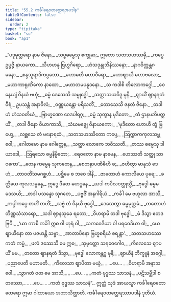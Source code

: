 ```yaml
---
title: "55.2 ကင်္ခါရေဝတတ္ထေရအပဒါန"
tableOfContents: false
sidebar:
  order: 2
type: "tipitaka"
basket: "su"
book: "ap1"
---
```



<DynamicBreadcrumb />

<Division number="34" book="ap1" e="ch" v="20" p="432">

<Paragraph number="7369" type="verses" book="ap1">
_“ပဒုမုတ္တရော နာမ ဇိနော,_  
_သဗ္ဗဓမ္မေသု စက္ခုမာ;_  
ဣတော သတသဟဿမှိ,_  
_ကပ္ပေ ဥပ္ပဇ္ဇိ နာယကော._  

</Paragraph>

</Division>
<Division number="35" book="ap1" e="ch" v="20" p="432">

<Paragraph number="7370" type="verses" book="ap1">
_သီဟဟနု ဗြဟ္မဂိရော,_  
_ဟံသဒုန္ဒုဘိနိဿနော;_  
_နာဂဝိက္ကန္တဂမနော,_  
_စန္ဒသူရာဒိကပ္ပဘော._  

</Paragraph>

</Division>
<Division number="36" book="ap1" e="ch" v="20" p="432">

<Paragraph number="7371" type="verses" book="ap1">
_မဟာမတီ မဟာဝီရော,_  
_မဟာဈာယီ မဟာဗလော;_  
_မဟာကာရုဏိကော နာထော,_  
_မဟာတမပနူဒနော._  

</Paragraph>

</Division>
<Division number="37" book="ap1" e="ch" v="20" p="432">

<Paragraph number="7372" type="verses" book="ap1">
_သ ကဒါစိ တိလောကဂ္ဂေါ,_  
_ဝေနေယျံ ဝိနယံ ဗဟုံ;_  
_ဓမ္မံ ဒေသေသိ သမ္ဗုဒ္ဓေါ,_  
_သတ္တာသယဝိဒူ မုနိ._  

</Paragraph>

</Division>
<Division number="38" book="ap1" e="ch" v="20" p="432">

<Paragraph number="7373" type="verses" book="ap1">
_ဈာယိံ ဈာနရတံ ဝီရံ,_  
ဥပသန္တံ အနာဝိလံ;_  
_ဝဏ္ဏယန္တော ပရိသတိံ,_  
_တောသေသိ ဇနတံ ဇိနော._  

</Paragraph>

</Division>
<Division number="39" book="ap1" e="ch" v="20" p="432">

<Paragraph number="7374" type="verses" book="ap1">
_တဒါဟံ ဟံသဝတိယံ,_  
_ဗြာဟ္မဏော ဝေဒပါရဂူ;_  
_ဓမ္မံ သုတွာန မုဒိတော,_  
_တံ ဌာနမဘိပတ္ထယိံ._  

</Paragraph>

</Division>
<Division number="40" book="ap1" e="ch" v="20" p="432">

<Paragraph number="7375" type="verses" book="ap1">
_တဒါ ဇိနော ဝိယာကာသိ,_  
_သံဃမဇ္ဈေ ဝိနာယကော;_  
_‘မုဒိတော ဟောဟိ တွံ ဗြဟ္မေ,_  
_လစ္ဆသေ တံ မနောရထံ._  

</Paragraph>

</Division>
<Division number="41" book="ap1" e="ch" v="20" p="432">

<Paragraph number="7376" type="verses" book="ap1">
_သတသဟဿိတော ကပ္ပေ,_  
_ဩက္ကာကကုလသမ္ဘဝေါ;_  
_ဂေါတမော နာမ ဂေါတ္တေန,_  
_သတ္ထာ လောကေ ဘဝိဿတိ._  

</Paragraph>

</Division>
<Division number="42" book="ap1" e="ch" v="20" p="432">

<Paragraph number="7377" type="verses" book="ap1">
_တဿ ဓမ္မေသု ဒါယာဒေါ,_  
_ဩရသော ဓမ္မနိမ္မိတော;_  
_ရေဝတော နာမ နာမေန,_  
_ဟေဿတိ သတ္ထု သာဝကော’._  

</Paragraph>

</Division>
<Division number="43" book="ap1" e="ch" v="20" p="432">

<Paragraph number="7378" type="verses" book="ap1">
_တေန ကမ္မေန သုကတေန,_  
_စေတနာပဏိဓီဟိ စ;_  
_ဇဟိတွာ မာနုသံ ဒေဟံ,_  
_တာဝတိံသမဂစ္ဆဟံ._  

</Paragraph>

</Division>
<Division number="44" book="ap1" e="ch" v="20" p="432">

<Paragraph number="7379" type="verses" book="ap1">
_ပစ္ဆိမေ စ ဘဝေ ဒါနိ,_  
_ဇာတောဟံ ကောလိယေ ပုရေ;_  
_ခတ္တိယေ ကုလသမ္ပန္နေ,_  
ဣဒ္ဓေ ဖီတေ မဟဒ္ဓနေ._  

</Paragraph>

</Division>
<Division number="45" book="ap1" e="ch" v="20" p="432">

<Paragraph number="7380" type="verses" book="ap1">
_ယဒါ ကပိလဝတ္ထုသ္မိံ,_  
_ဗုဒ္ဓေါ ဓမ္မမဒေသယိ;_  
_တဒါ ပသန္နော သုဂတေ,_  
_ပဗ္ဗဇိံ အနဂါရိယံ._  

</Paragraph>

</Division>
<Division number="46" book="ap1" e="ch" v="20" p="433">

<Paragraph number="7381" type="verses" book="ap1">
_ကင်္ခါ မေ ဗဟုလာ အာသိ,_  
_ကပ္ပါကပ္ပေ တဟိံ တဟိံ;_  
_သဗ္ဗံ တံ ဝိနယီ ဗုဒ္ဓေါ,_  
_ဒေသေတွာ ဓမ္မမုတ္တမံ._  

</Paragraph>

</Division>
<Division number="47" book="ap1" e="ch" v="20" p="433">

<Paragraph number="7382" type="verses" book="ap1">
_တတောဟံ တိဏ္ဏသံသာရော,_  
_သဒါ ဈာနသုခေ ရတော;_  
_ဝိဟရာမိ တဒါ ဗုဒ္ဓေါ,_  
_မံ ဒိသွာ ဧတဒဗြဝိ._  

</Paragraph>

</Division>
<Division number="48" book="ap1" e="ch" v="20" p="433">

<Paragraph number="7383" type="verses" book="ap1">
_‘ယာ ကာစိ ကင်္ခါ ဣဓ ဝါ ဟုရံ ဝါ,_  
_သကဝေဒိယာ ဝါ ပရဝေဒိယာ ဝါ;_  
_ယေ ဈာယိနော တာ ပဇဟန္တိ သဗ္ဗာ,_  
_အာတာပိနော ဗြဟ္မစရိယံ စရန္တာ’._  

</Paragraph>

</Division>
<Division number="49" book="ap1" e="ch" v="20" p="433">

<Paragraph number="7384" type="verses" book="ap1">
_သတသဟဿေ ကတံ ကမ္မံ,_  
_ဖလံ ဒဿေသိ မေ ဣဓ;_  
_သုမုတ္တော သရဝေဂေါဝ,_  
_ကိလေသေ ဈာပယိံ မမ._  

</Paragraph>

</Division>
<Division number="50" book="ap1" e="ch" v="20" p="433">

<Paragraph number="7385" type="verses" book="ap1">
_တတော ဈာနရတံ ဒိသွာ,_  
_ဗုဒ္ဓေါ လောကန္တဂူ မုနိ;_  
_ဈာယီနံ ဘိက္ခူနံ အဂ္ဂေါ,_  
_ပညာပေတိ မဟာမတိ._  

</Paragraph>

</Division>
<Division number="51" book="ap1" e="ch" v="20" p="433">

<Paragraph number="7386" type="verses" book="ap1">
_ကိလေသာ ဈာပိတာ မယှံ,_  
_ …ပေ… _  
_ဝိဟရာမိ အနာသဝေါ._  

</Paragraph>

</Division>
<Division number="52" book="ap1" e="ch" v="20" p="433">

<Paragraph number="7387" type="verses" book="ap1">
_သွာဂတံ ဝတ မေ အာသိ,_  
_ …ပေ… _  
_ကတံ ဗုဒ္ဓဿ သာသနံ._  

</Paragraph>

</Division>
<Division number="53" book="ap1" e="ch" v="20" p="433">

<Paragraph number="7388" type="verses" book="ap1">
_ပဋိသမ္ဘိဒါ စတဿော,_  
_ …ပေ… _  
_ကတံ ဗုဒ္ဓဿ သာသနံ”._  

</Paragraph>

<Paragraph number="7389" book="ap1">
ဣတ္ထံ သုဒံ အာယသ္မာ ကင်္ခါရေဝတော ထေရော ဣမာ ဂါထာယော အဘာသိတ္ထာတိ.

</Paragraph>
</Division>

<Paragraph number="7390" type="center" book="ap1">
ကင်္ခါရေဝတတ္ထေရဿာပဒါနံ ဒုတိယံ.
</Paragraph>